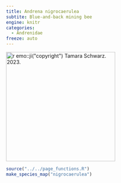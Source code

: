 ```yaml
---
title: Andrena nigrocaerulea
subtite: Blue-and-back mining bee
engine: knitr
categories:
  - Andrenidae
freeze: auto
---
```

[![`r emo::ji("copyright")` Tamara Schwarz. 2023.](/files/no_bee.png){height=300}](https://inaturalist.ca/observations/158278461)

```r
source("../../page_functions.R")
make_species_map("nigrocaerulea")
```
